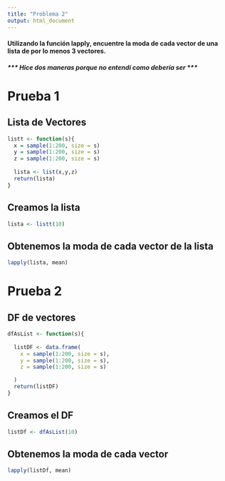 ```yaml
---
title: "Problema 2"
output: html_document
---
```


#### Utilizando la función lapply, encuentre la moda de cada vector de una lista de por lo menos 3 vectores.

##### *** Hice dos maneras porque no entendí como debería ser ***

# Prueba 1

## Lista de Vectores
```r
listt <- function(s){
  x = sample(1:200, size = s)
  y = sample(1:200, size = s)
  z = sample(1:200, size = s)
  
  lista <- list(x,y,z)
  return(lista)
} 

```

## Creamos la lista
```r
lista <- listt(10)
```

## Obtenemos la moda de cada vector de la lista
```r
lapply(lista, mean)
```

# Prueba 2

## DF de vectores
```r
dfAsList <- function(s){
  
  listDF <- data.frame(
    x = sample(1:200, size = s),
    y = sample(1:200, size = s),
    z = sample(1:200, size = s)

  )
  return(listDF)
} 

```

## Creamos el DF
```r
listDf <- dfAsList(10)
```

## Obtenemos la moda de cada vector 
```r
lapply(listDf, mean)
```










